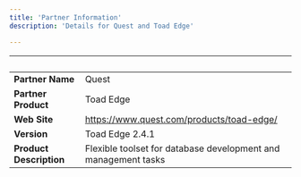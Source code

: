 ```yaml
---
title: 'Partner Information'
description: 'Details for Quest and Toad Edge'

---
```

| &nbsp;     | &nbsp; |
| ----------- | ----------- |
| **Partner Name**      | Quest       |
| **Partner Product**   | Toad Edge      |
| **Web Site**      | https://www.quest.com/products/toad-edge/     |
| **Version**   | Toad Edge 2.4.1   |
| **Product Description**      |   Flexible toolset for database development and management tasks    |
